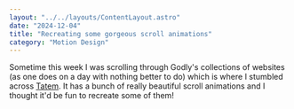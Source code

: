 ```yaml
---
layout: "../../layouts/ContentLayout.astro"
date: "2024-12-04"
title: "Recreating some gorgeous scroll animations"
category: "Motion Design"
---
```



Sometime this week I was scrolling through Godly's collections of websites
(as one does on a day with nothing better to do) which is where I stumbled
across [Tatem](https://tatem.com). It has a bunch of really beautiful scroll
animations and I thought it'd be fun to recreate some of them!

<TatemScroll client:load />
